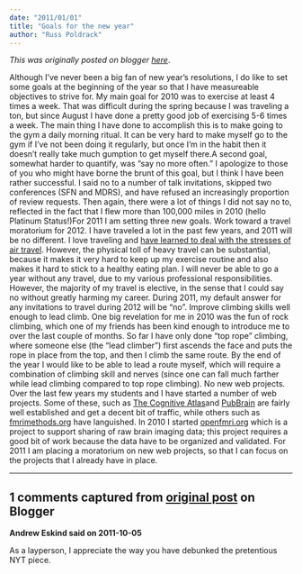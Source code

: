 ```yaml
---
date: "2011/01/01"
title: "Goals for the new year"
author: "Russ Poldrack"
---
```


*This was originally posted on blogger [here](https://russpoldrack.blogspot.com/2011/01/goals-for-new-year.html)*.

Although I've never been a big fan of new year's resolutions, I do like to set some goals at the beginning of the year so that I have measureable objectives to strive for.  My main goal for 2010 was to exercise at least 4 times a week.  That was difficult during the spring because I was traveling a ton, but since August I have done a pretty good job of exercising 5-6 times a week.  The main thing I have done to accomplish this is to make going to the gym a daily morning ritual.  It can be very hard to make myself go to the gym if I've not been doing it regularly, but once I'm in the habit then it doesn't really take much gumption to get myself there.A second goal, somewhat harder to quantify, was "say no more often."  I apologize to those of you who might have borne the brunt of this goal, but I think I have been rather successful.  I said no to a number of talk invitations, skipped two conferences (SFN and MDRS), and have refused an increasingly proportion of review requests.  Then again, there were a lot of things I did not say no to, reflected in the fact that I flew more than 100,000 miles in 2010 (hello Platinum Status!)For 2011 I am setting three new goals.  Work toward a travel moratorium for 2012.  I have traveled a lot in the past few years, and 2011 will be no different.  I love traveling and [have learned to deal with the stresses of air travel](http://www.russpoldrack.org/2010/11/becoming-academic-road-warrior.html).  However, the physical toll of heavy travel can be substantial, because it makes it very hard to keep up my exercise routine and also makes it hard to stick to a healthy eating plan.  I will never be able to go a year without any travel, due to my various professional responsibilities.  However, the majority of my travel is elective, in the sense that I could say no without greatly harming my career.  During 2011, my default answer for any invitations to travel during 2012 will be "no".  Improve climbing skills well enough to lead climb.  One big revelation for me in 2010 was the fun of rock climbing, which one of my friends has been kind enough to introduce me to over the last couple of months.  So far I have only done "top rope" climbing, where someone else (the "lead climber") first ascends the face and puts the rope in place from the top, and then I climb the same route.  By the end of the year I would like to be able to lead a route myself, which will require a combination of climbing skill and nerves (since one can fall much farther while lead climbing compared to top rope climbing).  No new web projects.  Over the last few years my students and I have started a number of web projects.  Some of these, such as [The Cognitive Atlas ](http://www.cognitiveatlas.org/)and [PubBrain](http://www.pubbrain.org/) are fairly well established and get a decent bit of traffic, while others such as [fmrimethods.org](http://fmrimethods.org/) have languished.  In 2010 I started [openfmri.org](http://openfmri.org/) which is a project to support sharing of raw brain imaging data; this project requires a good bit of work because the data have to be organized and validated.  For 2011 I am placing a moratorium on new web projects, so that I can focus on the projects that I already have in place.

---

## 1 comments captured from [original post](https://russpoldrack.blogspot.com/2011/01/goals-for-new-year.html) on Blogger

**Andrew Eskind said on 2011-10-05**

As a layperson, I appreciate the way you have debunked the pretentious NYT piece.

